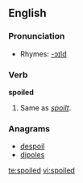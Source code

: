 ==English==

===Pronunciation===
*Rhymes: [[Rhymes:English:-ɔɪld|-ɔɪld]]

===Verb===
'''spoiled'''

# Same as ''[[spoilt]]''. {{past of|[[spoil]]}} 

===Anagrams===
*[[despoil]]
*[[dipoles]]

[[te:spoiled]]
[[vi:spoiled]]